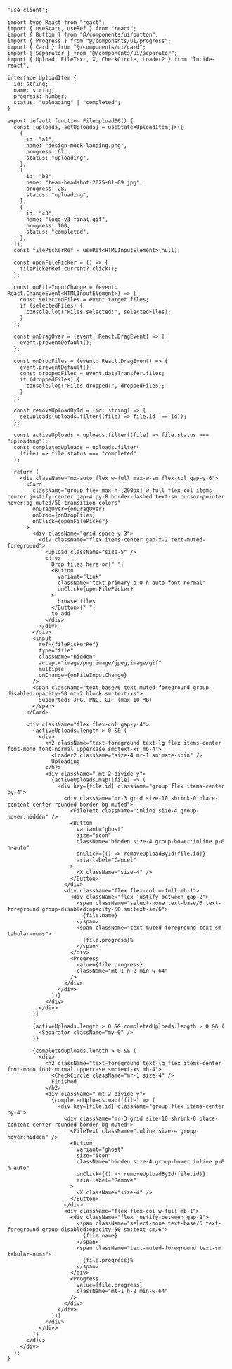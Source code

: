 ````tsx
"use client";

import type React from "react";
import { useState, useRef } from "react";
import { Button } from "@/components/ui/button";
import { Progress } from "@/components/ui/progress";
import { Card } from "@/components/ui/card";
import { Separator } from "@/components/ui/separator";
import { Upload, FileText, X, CheckCircle, Loader2 } from "lucide-react";

interface UploadItem {
  id: string;
  name: string;
  progress: number;
  status: "uploading" | "completed";
}

export default function FileUpload06() {
  const [uploads, setUploads] = useState<UploadItem[]>([
    {
      id: "a1",
      name: "design-mock-landing.png",
      progress: 62,
      status: "uploading",
    },
    {
      id: "b2",
      name: "team-headshot-2025-01-09.jpg",
      progress: 28,
      status: "uploading",
    },
    {
      id: "c3",
      name: "logo-v3-final.gif",
      progress: 100,
      status: "completed",
    },
  ]);
  const filePickerRef = useRef<HTMLInputElement>(null);

  const openFilePicker = () => {
    filePickerRef.current?.click();
  };

  const onFileInputChange = (event: React.ChangeEvent<HTMLInputElement>) => {
    const selectedFiles = event.target.files;
    if (selectedFiles) {
      console.log("Files selected:", selectedFiles);
    }
  };

  const onDragOver = (event: React.DragEvent) => {
    event.preventDefault();
  };

  const onDropFiles = (event: React.DragEvent) => {
    event.preventDefault();
    const droppedFiles = event.dataTransfer.files;
    if (droppedFiles) {
      console.log("Files dropped:", droppedFiles);
    }
  };

  const removeUploadById = (id: string) => {
    setUploads(uploads.filter((file) => file.id !== id));
  };

  const activeUploads = uploads.filter((file) => file.status === "uploading");
  const completedUploads = uploads.filter(
    (file) => file.status === "completed"
  );

  return (
    <div className="mx-auto flex w-full max-w-sm flex-col gap-y-6">
      <Card
        className="group flex max-h-[200px] w-full flex-col items-center justify-center gap-4 py-8 border-dashed text-sm cursor-pointer hover:bg-muted/50 transition-colors"
        onDragOver={onDragOver}
        onDrop={onDropFiles}
        onClick={openFilePicker}
      >
        <div className="grid space-y-3">
          <div className="flex items-center gap-x-2 text-muted-foreground">
            <Upload className="size-5" />
            <div>
              Drop files here or{" "}
              <Button
                variant="link"
                className="text-primary p-0 h-auto font-normal"
                onClick={openFilePicker}
              >
                browse files
              </Button>{" "}
              to add
            </div>
          </div>
        </div>
        <input
          ref={filePickerRef}
          type="file"
          className="hidden"
          accept="image/png,image/jpeg,image/gif"
          multiple
          onChange={onFileInputChange}
        />
        <span className="text-base/6 text-muted-foreground group-disabled:opacity-50 mt-2 block sm:text-xs">
          Supported: JPG, PNG, GIF (max 10 MB)
        </span>
      </Card>

      <div className="flex flex-col gap-y-4">
        {activeUploads.length > 0 && (
          <div>
            <h2 className="text-foreground text-lg flex items-center font-mono font-normal uppercase sm:text-xs mb-4">
              <Loader2 className="size-4 mr-1 animate-spin" />
              Uploading
            </h2>
            <div className="-mt-2 divide-y">
              {activeUploads.map((file) => (
                <div key={file.id} className="group flex items-center py-4">
                  <div className="mr-3 grid size-10 shrink-0 place-content-center rounded border bg-muted">
                    <FileText className="inline size-4 group-hover:hidden" />
                    <Button
                      variant="ghost"
                      size="icon"
                      className="hidden size-4 group-hover:inline p-0 h-auto"
                      onClick={() => removeUploadById(file.id)}
                      aria-label="Cancel"
                    >
                      <X className="size-4" />
                    </Button>
                  </div>
                  <div className="flex flex-col w-full mb-1">
                    <div className="flex justify-between gap-2">
                      <span className="select-none text-base/6 text-foreground group-disabled:opacity-50 sm:text-sm/6">
                        {file.name}
                      </span>
                      <span className="text-muted-foreground text-sm tabular-nums">
                        {file.progress}%
                      </span>
                    </div>
                    <Progress
                      value={file.progress}
                      className="mt-1 h-2 min-w-64"
                    />
                  </div>
                </div>
              ))}
            </div>
          </div>
        )}

        {activeUploads.length > 0 && completedUploads.length > 0 && (
          <Separator className="my-0" />
        )}

        {completedUploads.length > 0 && (
          <div>
            <h2 className="text-foreground text-lg flex items-center font-mono font-normal uppercase sm:text-xs mb-4">
              <CheckCircle className="mr-1 size-4" />
              Finished
            </h2>
            <div className="-mt-2 divide-y">
              {completedUploads.map((file) => (
                <div key={file.id} className="group flex items-center py-4">
                  <div className="mr-3 grid size-10 shrink-0 place-content-center rounded border bg-muted">
                    <FileText className="inline size-4 group-hover:hidden" />
                    <Button
                      variant="ghost"
                      size="icon"
                      className="hidden size-4 group-hover:inline p-0 h-auto"
                      onClick={() => removeUploadById(file.id)}
                      aria-label="Remove"
                    >
                      <X className="size-4" />
                    </Button>
                  </div>
                  <div className="flex flex-col w-full mb-1">
                    <div className="flex justify-between gap-2">
                      <span className="select-none text-base/6 text-foreground group-disabled:opacity-50 sm:text-sm/6">
                        {file.name}
                      </span>
                      <span className="text-muted-foreground text-sm tabular-nums">
                        {file.progress}%
                      </span>
                    </div>
                    <Progress
                      value={file.progress}
                      className="mt-1 h-2 min-w-64"
                    />
                  </div>
                </div>
              ))}
            </div>
          </div>
        )}
      </div>
    </div>
  );
}
````